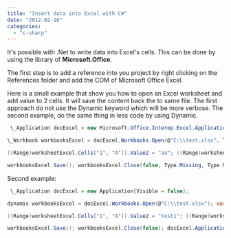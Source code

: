```yaml
---
title: "Insert data into Excel with C#"
date: "2012-02-16"
categories: 
  - "c-sharp"
---
```


It's possible with .Net to write data into Excel's cells. This can be done by using the library of **Microsoft.Office**.

The first step is to add a reference into you project by right clicking on the References folder and add the COM of Microsoft Office Excel.

Here is a small example that show you how to open an Excel worksheet and add value to 2 cells. It will save the content back the to same file. The first approach do not use the Dynamic keyword which will be more verbose. The second example, do the same thing in less code by using Dynamic.


```csharp
 \_Application docExcel = new Microsoft.Office.Interop.Excel.Application(); docExcel.Visible = false; docExcel.DisplayAlerts = false;

\_Workbook workbooksExcel = docExcel.Workbooks.Open(@"C:\\test.xlsx", Type.Missing, Type.Missing, Type.Missing, Type.Missing, Type.Missing, Type.Missing, Type.Missing, Type.Missing, Type.Missing, Type.Missing, Type.Missing, Type.Missing, Type.Missing, Type.Missing); \_Worksheet worksheetExcel = (\_Worksheet)workbooksExcel.ActiveSheet;

((Range)worksheetExcel.Cells["1", "A"]).Value2 = "aa"; ((Range)worksheetExcel.Cells["1", "B"]).Value2 = "bb";

workbooksExcel.Save(); workbooksExcel.Close(false, Type.Missing, Type.Missing); docExcel.Application.DisplayAlerts = true; docExcel.Application.Quit();


```

Second example: 
```csharp
 \_Application docExcel = new Application{Visible = false};

dynamic workbooksExcel = docExcel.Workbooks.Open(@"C:\\test.xlsx"); var worksheetExcel = (\_Worksheet)workbooksExcel.ActiveSheet;

((Range)worksheetExcel.Cells["1", "A"]).Value2 = "test1"; ((Range)worksheetExcel.Cells["1", "B"]).Value2 = "test2";

workbooksExcel.Save(); workbooksExcel.Close(false); docExcel.Application.Quit(); 
```
